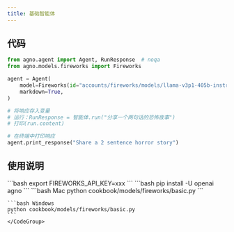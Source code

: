 ```yaml
---
title: 基础智能体
---
```

## 代码

```python cookbook/models/fireworks/basic.py
from agno.agent import Agent, RunResponse  # noqa
from agno.models.fireworks import Fireworks

agent = Agent(
    model=Fireworks(id="accounts/fireworks/models/llama-v3p1-405b-instruct"),
    markdown=True,
)

# 将响应存入变量
# 运行：RunResponse = 智能体.run("分享一个两句话的恐怖故事")
# 打印(run.content)

# 在终端中打印响应
agent.print_response("Share a 2 sentence horror story")
```

## 使用说明

<Steps>
  <Snippet file="create-venv-step.mdx" />

  <Step title="设置您的 API 密钥">
    ```bash
    export FIREWORKS_API_KEY=xxx
    ```
  </Step>

  <Step title="安装库">
    ```bash
    pip install -U openai agno
    ```
  </Step>

  <Step title="运行智能体">
    <CodeGroup>
    ```bash Mac
    python cookbook/models/fireworks/basic.py
    ```

    ```bash Windows
    python cookbook/models/fireworks/basic.py
    ```
    </CodeGroup>
  </Step>
</Steps>